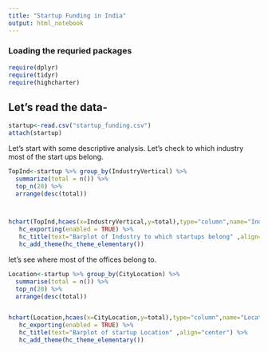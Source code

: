 ```yaml
---
title: "Startup Funding in India"
output: html_notebook
---
```



### Loading the requried packages

```r
require(dplyr)
require(tidyr)
require(highcharter)


```

## Let's read the data-

```r

startup<-read.csv("startup_funding.csv")
attach(startup)

```


Let's start with some descriptive analysis. Let's check to which industry most of the start ups belong.

```r

TopInd<-startup %>% group_by(IndustryVertical) %>% 
  summarize(total = n()) %>% 
  top_n(20) %>% 
  arrange(desc(total))



hchart(TopInd,hcaes(x=IndustryVertical,y=total),type="column",name="Industry",color = "orange") %>% 
   hc_exporting(enabled = TRUE) %>% 
   hc_title(text="Barplot of Industry to which startups belong" ,align="center") %>%
   hc_add_theme(hc_theme_elementary()) 


```

let's see where most of the offices belong to.

```r

Location<-startup %>% group_by(CityLocation) %>% 
  summarise(total = n()) %>% 
  top_n(20) %>% 
  arrange(desc(total))


hchart(Location,hcaes(x=CityLocation,y=total),type="column",name="Location",color = "red") %>% 
   hc_exporting(enabled = TRUE) %>% 
   hc_title(text="Barplot of startup Location" ,align="center") %>%
   hc_add_theme(hc_theme_elementary()) 



```

